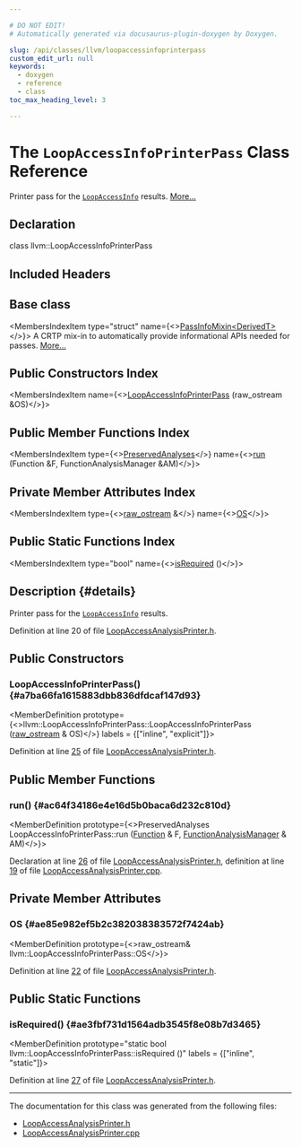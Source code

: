 ```yaml
---

# DO NOT EDIT!
# Automatically generated via docusaurus-plugin-doxygen by Doxygen.

slug: /api/classes/llvm/loopaccessinfoprinterpass
custom_edit_url: null
keywords:
  - doxygen
  - reference
  - class
toc_max_heading_level: 3

---
```





# The `LoopAccessInfoPrinterPass` Class Reference

<DoxygenPage pluginConfig={pluginConfig}>

Printer pass for the <code><a href="/docs/api/classes/llvm/loopaccessinfo">LoopAccessInfo</a></code> results. <a href="#details">More...</a>

## Declaration

<CodeBlock>class llvm::LoopAccessInfoPrinterPass</CodeBlock>

## Included Headers

<IncludesList>
<IncludesListItem
  filePath="llvm/Transforms/Scalar/LoopAccessAnalysisPrinter.h"
  permalink="/docs/api/files/include/include/llvm/include/llvm/transforms/include/llvm/transforms/scalar/loopaccessanalysisprinter-h"
  isLocal="true" />
</IncludesList>

## Base class

<MembersIndex>

<MembersIndexItem
  type="struct"
  name={<><a href="/docs/api/structs/llvm/passinfomixin">PassInfoMixin&lt;DerivedT&gt;</a></>}>
A CRTP mix-in to automatically provide informational APIs needed for passes. <a href="/docs/api/structs/llvm/passinfomixin/#details">More...</a>
</MembersIndexItem>

</MembersIndex>

## Public Constructors Index

<MembersIndex>

<MembersIndexItem
  name={<><a href="#a7ba66fa1615883dbb836dfdcaf147d93">LoopAccessInfoPrinterPass</a> (raw&#95;ostream &amp;OS)</>}>
</MembersIndexItem>

</MembersIndex>

## Public Member Functions Index

<MembersIndex>

<MembersIndexItem
  type={<><a href="/docs/api/classes/llvm/preservedanalyses">PreservedAnalyses</a></>}
  name={<><a href="#ac64f34186e4e16d5b0baca6d232c810d">run</a> (Function &amp;F, FunctionAnalysisManager &amp;AM)</>}>
</MembersIndexItem>

</MembersIndex>

## Private Member Attributes Index

<MembersIndex>

<MembersIndexItem
  type={<><a href="/docs/api/classes/llvm/raw-ostream">raw&#95;ostream</a> &amp;</>}
  name={<><a href="#ae85e982ef5b2c382038383572f7424ab">OS</a></>}>
</MembersIndexItem>

</MembersIndex>

## Public Static Functions Index

<MembersIndex>

<MembersIndexItem
  type="bool"
  name={<><a href="#ae3fbf731d1564adb3545f8e08b7d3465">isRequired</a> ()</>}>
</MembersIndexItem>

</MembersIndex>

## Description {#details}

Printer pass for the <code><a href="/docs/api/classes/llvm/loopaccessinfo">LoopAccessInfo</a></code> results.

Definition at line 20 of file <a href="/docs/api/files/include/include/llvm/include/llvm/transforms/include/llvm/transforms/scalar/loopaccessanalysisprinter-h">LoopAccessAnalysisPrinter.h</a>.

<SectionDefinition>

## Public Constructors

### LoopAccessInfoPrinterPass() {#a7ba66fa1615883dbb836dfdcaf147d93}

<MemberDefinition
  prototype={<>llvm::LoopAccessInfoPrinterPass::LoopAccessInfoPrinterPass (<a href="/docs/api/classes/llvm/raw-ostream">raw&#95;ostream</a> &amp; OS)</>}
  labels = {["inline", "explicit"]}>

Definition at line <a href="/docs/api/files/include/include/llvm/include/llvm/transforms/include/llvm/transforms/scalar/loopaccessanalysisprinter-h/#l00025">25</a> of file <a href="/docs/api/files/include/include/llvm/include/llvm/transforms/include/llvm/transforms/scalar/loopaccessanalysisprinter-h">LoopAccessAnalysisPrinter.h</a>.
</MemberDefinition>

</SectionDefinition>

<SectionDefinition>

## Public Member Functions

### run() {#ac64f34186e4e16d5b0baca6d232c810d}

<MemberDefinition
  prototype={<>PreservedAnalyses LoopAccessInfoPrinterPass::run (<a href="/docs/api/classes/llvm/function">Function</a> &amp; F, <a href="/docs/api/namespaces/llvm/#adce09a5a0de0e3177eb00e932734af2f">FunctionAnalysisManager</a> &amp; AM)</>}>

Declaration at line <a href="/docs/api/files/include/include/llvm/include/llvm/transforms/include/llvm/transforms/scalar/loopaccessanalysisprinter-h/#l00026">26</a> of file <a href="/docs/api/files/include/include/llvm/include/llvm/transforms/include/llvm/transforms/scalar/loopaccessanalysisprinter-h">LoopAccessAnalysisPrinter.h</a>, definition at line <a href="/docs/api/files/lib/lib/transforms/lib/transforms/scalar/loopaccessanalysisprinter-cpp/#l00019">19</a> of file <a href="/docs/api/files/lib/lib/transforms/lib/transforms/scalar/loopaccessanalysisprinter-cpp">LoopAccessAnalysisPrinter.cpp</a>.
</MemberDefinition>

</SectionDefinition>

<SectionDefinition>

## Private Member Attributes

### OS {#ae85e982ef5b2c382038383572f7424ab}

<MemberDefinition
  prototype={<>raw&#95;ostream&amp; llvm::LoopAccessInfoPrinterPass::OS</>}>

Definition at line <a href="/docs/api/files/include/include/llvm/include/llvm/transforms/include/llvm/transforms/scalar/loopaccessanalysisprinter-h/#l00022">22</a> of file <a href="/docs/api/files/include/include/llvm/include/llvm/transforms/include/llvm/transforms/scalar/loopaccessanalysisprinter-h">LoopAccessAnalysisPrinter.h</a>.
</MemberDefinition>

</SectionDefinition>

<SectionDefinition>

## Public Static Functions

### isRequired() {#ae3fbf731d1564adb3545f8e08b7d3465}

<MemberDefinition
  prototype="static bool llvm::LoopAccessInfoPrinterPass::isRequired ()"
  labels = {["inline", "static"]}>

Definition at line <a href="/docs/api/files/include/include/llvm/include/llvm/transforms/include/llvm/transforms/scalar/loopaccessanalysisprinter-h/#l00027">27</a> of file <a href="/docs/api/files/include/include/llvm/include/llvm/transforms/include/llvm/transforms/scalar/loopaccessanalysisprinter-h">LoopAccessAnalysisPrinter.h</a>.
</MemberDefinition>

</SectionDefinition>

<hr/>

The documentation for this class was generated from the following files:

<ul>
<li><a href="/docs/api/files/include/include/llvm/include/llvm/transforms/include/llvm/transforms/scalar/loopaccessanalysisprinter-h">LoopAccessAnalysisPrinter.h</a></li>
<li><a href="/docs/api/files/lib/lib/transforms/lib/transforms/scalar/loopaccessanalysisprinter-cpp">LoopAccessAnalysisPrinter.cpp</a></li>
</ul>

</DoxygenPage>
